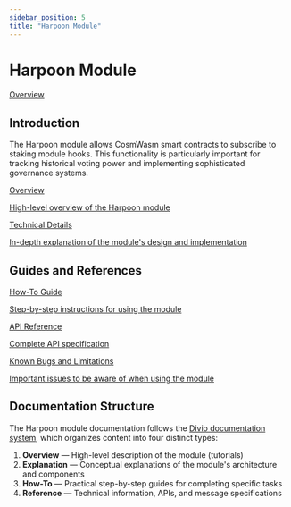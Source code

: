 ```yaml
---
sidebar_position: 5
title: "Harpoon Module"
---
```


# Harpoon Module

<div className="flex items-center gap-2">
  <a href="/developers/modules/harpoon" className="bg-gray-100 dark:bg-gray-800 hover:bg-gray-200 dark:hover:bg-gray-700 transition rounded py-1 px-2 text-sm font-medium">
    Overview
  </a>
</div>

## Introduction

The Harpoon module allows CosmWasm smart contracts to subscribe to staking module hooks. This functionality is particularly important for tracking historical voting power and implementing sophisticated governance systems.

<div className="mt-6 grid grid-cols-1 gap-4 md:grid-cols-2">
  <a className="flex flex-col w-full border border-gray-200 dark:border-gray-800 rounded-lg p-6 gap-1 no-underline hover:bg-gray-50 dark:hover:bg-gray-900 transition" href="/developers/modules/harpoon/overview">
    <div className="font-bold">Overview</div>
    <p className="text-gray-500 dark:text-gray-400">High-level overview of the Harpoon module</p>
  </a>
  <a className="flex flex-col w-full border border-gray-200 dark:border-gray-800 rounded-lg p-6 gap-1 no-underline hover:bg-gray-50 dark:hover:bg-gray-900 transition" href="/developers/modules/harpoon/explanation">
    <div className="font-bold">Technical Details</div>
    <p className="text-gray-500 dark:text-gray-400">In-depth explanation of the module's design and implementation</p>
  </a>
</div>

## Guides and References

<div className="grid grid-cols-1 gap-4 md:grid-cols-2 mt-4">
  <a className="flex flex-col w-full border border-gray-200 dark:border-gray-800 rounded-lg p-6 gap-1 no-underline hover:bg-gray-50 dark:hover:bg-gray-900 transition" href="/developers/modules/harpoon/how-to">
    <div className="font-bold">How-To Guide</div>
    <p className="text-gray-500 dark:text-gray-400">Step-by-step instructions for using the module</p>
  </a>
  <a className="flex flex-col w-full border border-gray-200 dark:border-gray-800 rounded-lg p-6 gap-1 no-underline hover:bg-gray-50 dark:hover:bg-gray-900 transition" href="/developers/modules/harpoon/api">
    <div className="font-bold">API Reference</div>
    <p className="text-gray-500 dark:text-gray-400">Complete API specification</p>
  </a>
</div>

<div className="mt-4">
  <a className="flex flex-col w-full border border-gray-200 dark:border-gray-800 rounded-lg p-6 gap-1 no-underline hover:bg-gray-50 dark:hover:bg-gray-900 transition" href="/developers/modules/harpoon/known-bugs">
    <div className="font-bold">Known Bugs and Limitations</div>
    <p className="text-gray-500 dark:text-gray-400">Important issues to be aware of when using the module</p>
  </a>
</div>

## Documentation Structure

The Harpoon module documentation follows the [Divio documentation system](https://documentation.divio.com/), which organizes content into four distinct types:

1. **Overview** — High-level description of the module (tutorials)
2. **Explanation** — Conceptual explanations of the module's architecture and components
3. **How-To** — Practical step-by-step guides for completing specific tasks
4. **Reference** — Technical information, APIs, and message specifications 